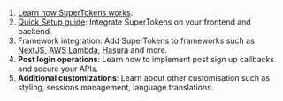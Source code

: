 
1. [Learn how SuperTokens works](./architecture).
2. [Quick Setup guide](./quick-setup/frontend): Integrate SuperTokens on your frontend and backend.
3. Framework integration: Add SuperTokens to frameworks such as [NextJS](./nextjs/about), [AWS Lambda](./serverless/with-aws-lambda/about), [Hasura](./hasura-integration/with-jwt) and more.
4. **Post login operations**: Learn how to implement post sign up callbacks and secure your APIs.
5. **Additional customizations**: Learn about other customisation such as styling, sessions management, language translations.